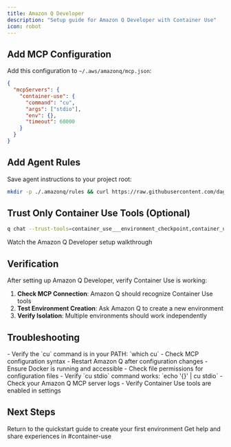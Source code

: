 ```yaml
---
title: Amazon Q Developer
description: "Setup guide for Amazon Q Developer with Container Use"
icon: robot
---
```


## Add MCP Configuration

Add this configuration to `~/.aws/amazonq/mcp.json`:

```json
{
  "mcpServers": {
    "container-use": {
      "command": "cu",
      "args": ["stdio"],
      "env": {},
      "timeout": 60000
    }
  }
}
```

## Add Agent Rules

Save agent instructions to your project root:

```sh
mkdir -p ./.amazonq/rules && curl https://raw.githubusercontent.com/dagger/container-use/main/rules/agent.md > .amazonq/rules/container-use.md
```

## Trust Only Container Use Tools (Optional)

```sh
q chat --trust-tools=container_use___environment_checkpoint,container_use___environment_file_delete,container_use___environment_file_list,container_use___environment_file_read,container_use___environment_file_write,container_use___environment_open,container_use___environment_run_cmd,container_use___environment_update
```

<Card title="Video Tutorial" icon="youtube" href="https://youtu.be/C2g3vdbffOI">
  Watch the Amazon Q Developer setup walkthrough
</Card>

## Verification

After setting up Amazon Q Developer, verify Container Use is working:

1. **Check MCP Connection**: Amazon Q should recognize Container Use tools
2. **Test Environment Creation**: Ask Amazon Q to create a new environment
3. **Verify Isolation**: Multiple environments should work independently

## Troubleshooting

<AccordionGroup>
  <Accordion title="Amazon Q doesn't recognize Container Use">
    - Verify the `cu` command is in your PATH: `which cu`
    - Check MCP configuration syntax
    - Restart Amazon Q after configuration changes
  </Accordion>

  <Accordion title="Permission errors">
    - Ensure Docker is running and accessible
    - Check file permissions for configuration files
    - Verify `cu stdio` command works: `echo '{}' | cu stdio`
  </Accordion>

  <Accordion title="Tools not appearing">
    - Check your Amazon Q MCP server logs
    - Verify Container Use tools are enabled in settings
  </Accordion>
</AccordionGroup>

## Next Steps

<CardGroup cols={2}>
  <Card title="Back to Quickstart" icon="rocket" href="/quickstart">
    Return to the quickstart guide to create your first environment
  </Card>
  <Card
    title="Join Community"
    icon="discord"
    href="https://discord.gg/YXbtwRQv"
  >
    Get help and share experiences in #container-use
  </Card>
</CardGroup>